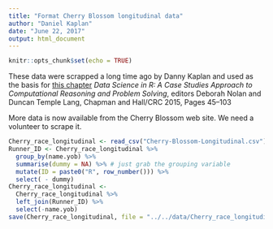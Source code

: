 ```yaml
---
title: "Format Cherry Blossom longitudinal data"
author: "Daniel Kaplan"
date: "June 22, 2017"
output: html_document
---
```


```r
knitr::opts_chunk$set(echo = TRUE)
```

These data were scrapped a long time ago by Danny Kaplan and used as the basis for [this chapter](http://www.crcnetbase.com/doi/abs/10.1201/b18325-4) *Data Science in R: A Case Studies Approach to Computational Reasoning and Problem Solving*, editors Deborah Nolan and Duncan Temple Lang, Chapman and Hall/CRC 2015, Pages 45–103

More data is now available from the Cherry Blossom web site. We need a volunteer to scrape it.

```r
Cherry_race_longitudinal <- read_csv("Cherry-Blossom-Longitudinal.csv")
Runner_ID <- Cherry_race_longitudinal %>% 
  group_by(name.yob) %>%
  summarise(dummy = NA) %>% # just grab the grouping variable
  mutate(ID = paste0("R", row_number())) %>%
  select( - dummy)
Cherry_race_longitudinal <- 
  Cherry_race_longitudinal %>%
  left_join(Runner_ID) %>%
  select(-name.yob)
save(Cherry_race_longitudinal, file = "../../data/Cherry_race_longitudinal.rda")
```
